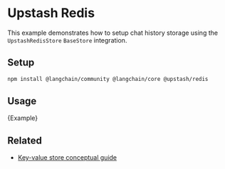 # Upstash Redis

This example demonstrates how to setup chat history storage using the `UpstashRedisStore` `BaseStore` integration.

## Setup

```bash npm2yarn
npm install @langchain/community @langchain/core @upstash/redis
```

## Usage


<CodeBlock language="typescript">{Example}</CodeBlock>

## Related

- [Key-value store conceptual guide](/docs/concepts/key_value_stores)
